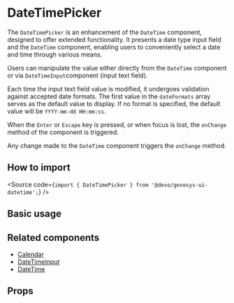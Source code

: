 

<Meta of={Stories} />

# DateTimePicker

The `DateTimePicker` is an enhancement of the `DateTime` component,
designed to offer extended functionality.
It presents a date type input field and the `DateTime` component,
enabling users to conveniently select a date and time through various means.

Users can manipulate the value either directly from the `DateTime` component
or via `DateTimeInput`component (input text field).

Each time the input text field value is modified, it undergoes validation
against accepted date formats.
The first value in the `dateFormats` array serves as the default value to display.
If no format is specified, the default value will be `YYYY-mm-dd HH:mm:ss`.

When the `Enter` or `Escape` key is pressed, or when focus is lost,
the `onChange` method of the component is triggered.

Any change made to the `DateTime` component triggers the `onChange` method.

## How to import

<Source code={`import { DateTimePicker } from '@devo/genesys-ui-datetime';`} />

## Basic usage

<Canvas of={Stories.Base} />

## Related components

- [Calendar](?path=/docs/components-datetime-calendar--docs)
- [DateTimeInput](?path=/docs/components-datetime-datetimeinput--docs)
- [DateTime](?path=/docs/components-datetime-datetime--docs)

## Props

<ArgTypes of={Stories} />
